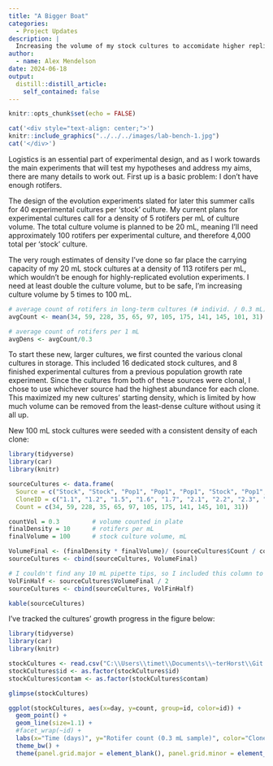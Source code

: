 ```yaml
---
title: "A Bigger Boat"
categories: 
  - Project Updates
description: |
  Increasing the volume of my stock cultures to accomidate higher replication and running experiments in parallel.
author:
  - name: Alex Mendelson
date: 2024-06-18
output:
  distill::distill_article:
    self_contained: false
---
```



```r
knitr::opts_chunk$set(echo = FALSE)
```

```r
cat('<div style="text-align: center;">')
knitr::include_graphics("../../../images/lab-bench-1.jpg")
cat('</div>')
```

Logistics is an essential part of experimental design, and as I work towards the main experiments that will test my hypotheses and address my aims, there are many details to work out. First up is a basic problem: I don't have enough rotifers.

The design of the evolution experiments slated for later this summer calls for 40 experimental cultures per 'stock' culture. My current plans for experimental cultures call for a density of 5 rotifers per mL of culture volume. The total culture volume is planned to be 20 mL, meaning I'll need approximately 100 rotifers per experimental culture, and therefore 4,000 total per 'stock' culture.

The very rough estimates of density I've done so far place the carrying capacity of my 20 mL stock cultures at a density of 113 rotifers per mL, which wouldn't be enough for highly-replicated evolution experiments. I need at least double the culture volume, but to be safe, I'm increasing culture volume by 5 times to 100 mL.

```r
# average count of rotifers in long-term cultures (# individ. / 0.3 mL)
avgCount <- mean(34, 59, 228, 35, 65, 97, 105, 175, 141, 145, 101, 31)

# average count of rotifers per 1 mL
avgDens <- avgCount/0.3
```

To start these new, larger cultures, we first counted the various clonal cultures in storage. This included 16 dedicated stock cultures, and 8 finished experimental cultures from a previous population growth rate experiment. Since the cultures from both of these sources were clonal, I chose to use whichever source had the highest abundance for each clone. This maximized my new cultures' starting density, which is limited by how much volume can be removed from the least-dense culture without using it all up. 

New 100 mL stock cultures were seeded with a consistent density of each clone:

```r
library(tidyverse)
library(car)
library(knitr)

sourceCultures <- data.frame(
  Source = c("Stock", "Stock", "Pop1", "Pop1", "Pop1", "Stock", "Pop1", "Pop1", "Pop1", "Pop1", "Stock", "Stock"),
  CloneID = c("1.1", "1.2", "1.5", "1.6", "1.7", "2.1", "2.2", "2.3", "2.4", "2.5", "2.7", "1.8"),
  Count = c(34, 59, 228, 35, 65, 97, 105, 175, 141, 145, 101, 31))

countVol = 0.3         # volume counted in plate
finalDensity = 10      # rotifers per mL
finalVolume = 100      # stock culture volume, mL

VolumeFinal <- (finalDensity * finalVolume)/ (sourceCultures$Count / countVol)
sourceCultures <- cbind(sourceCultures, VolumeFinal)

# I couldn't find any 10 mL pipette tips, so I included this column to easily use the 5 mL pipette twice
VolFinHalf <- sourceCultures$VolumeFinal / 2
sourceCultures <- cbind(sourceCultures, VolFinHalf)

kable(sourceCultures)
```

I've tracked the cultures' growth progress in the figure below:

```r
library(tidyverse)
library(car)
library(knitr)

stockCultures <- read.csv("C:\\Users\\timet\\Documents\\~terHorst\\Git Repositories\\blog\\data\\stock_june_2024.csv")
stockCultures$id <- as.factor(stockCultures$id)
stockCultures$contam <- as.factor(stockCultures$contam)

glimpse(stockCultures)

ggplot(stockCultures, aes(x=day, y=count, group=id, color=id)) +
  geom_point() +
  geom_line(size=1.1) +
  #facet_wrap(~id) +
  labs(x="Time (days)", y="Rotifer count (0.3 mL sample)", color="Clone ID") +
  theme_bw() +
  theme(panel.grid.major = element_blank(), panel.grid.minor = element_blank())

```